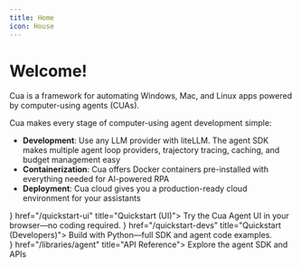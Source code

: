 ```yaml
---
title: Home
icon: House
---
```



# Welcome!

Cua is a framework for automating Windows, Mac, and Linux apps powered by computer-using agents (CUAs).

Cua makes every stage of computer-using agent development simple:

- **Development**: Use any LLM provider with liteLLM. The agent SDK makes multiple agent loop providers, trajectory tracing, caching, and budget management easy
- **Containerization**: Cua offers Docker containers pre-installed with everything needed for AI-powered RPA
- **Deployment**: Cua cloud gives you a production-ready cloud environment for your assistants

<div className="grid grid-cols-1 md:grid-cols-2 gap-6 mt-8">
  <Card icon={<Monitor />} href="/quickstart-ui" title="Quickstart (UI)">
    Try the Cua Agent UI in your browser—no coding required.
  </Card>
  <Card icon={<Code />} href="/quickstart-devs" title="Quickstart (Developers)">
    Build with Python—full SDK and agent code examples.
  </Card>
</div>
<div className="grid grid-cols-1 gap-6 mt-6">
  <Card icon={<BookOpen />} href="/libraries/agent" title="API Reference">
    Explore the agent SDK and APIs
  </Card>
</div>
